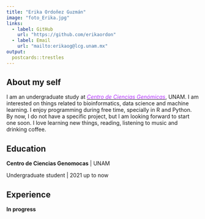 ```yaml
---
title: "Erika Ordoñez Guzmán"
image: "foto_Erika.jpg"
links:
  - label: GitHub
    url: "https://github.com/erikaordon"
  - label: Email
    url: "mailto:erikaog@lcg.unam.mx"
output:
  postcards::trestles
---
```


## About my self

I am an undergraduate study at <a href="https://www.ccg.unam.mx/"><span style="color:  #b433ff;"> *Centro de Ciencias Genómicas*</span></a>, UNAM. I am interested on things related to bioinformatics, data science and machine learning. I enjoy programming during free time, specially in R and Python. By now, I do not have a specific project, but I am looking forward to start one soon. I love learning new things, reading, listening to music and drinking coffee.

## Education

**Centro de Ciencias Genomocas** | UNAM

Undergraduate student | 2021 up to now

## Experience

**In progress**
